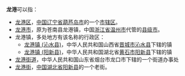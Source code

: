 '''龙港'''可以指：
*[[龙港区|龙港区]]，[[中华人民共和国|中国]][[辽宁省|辽宁省]][[葫芦岛市|葫芦岛市]]的一个[[市辖区|市辖区]]。
*[[龙港市|龙港市]]，原为苍南县龙港镇，中国[[浙江省|浙江省]][[温州市|温州市]]代管的[[县级市|县级市]]。
*龙港镇，多处地方有该名称的行政区：
** [[龙港镇_(沁水县)|龙港镇 (沁水县)]]，中华人民共和国山西省[[晋城市|晋城市]][[沁水县|沁水县]]下辖的镇
** [[龙港镇_(阳新县)|龙港镇 (阳新县)]]，中华人民共和国湖北省[[黄石市|黄石市]][[阳新县|阳新县]]下辖的镇
*[[龙港街道|龙港街道]]，中华人民共和国山东省烟台市龙口市下辖的一个街道办事处
*[[龙港街|龙港街]]，[[中华人民共和国|中国]][[湖北省|湖北省]][[阳新县|阳新县]]的一个老街。
{{消歧义|cat=二字地名消歧义}}